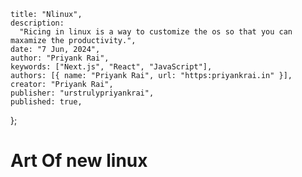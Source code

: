     title: "Nlinux",
    description:
      "Ricing in linux is a way to customize the os so that you can maxamize the productivity.",
    date: "7 Jun, 2024",
    author: "Priyank Rai",
    keywords: ["Next.js", "React", "JavaScript"],
    authors: [{ name: "Priyank Rai", url: "https:priyankrai.in" }],
    creator: "Priyank Rai",
    publisher: "urstrulypriyankrai",
    published: true,
  };
  
  # Art Of new linux
